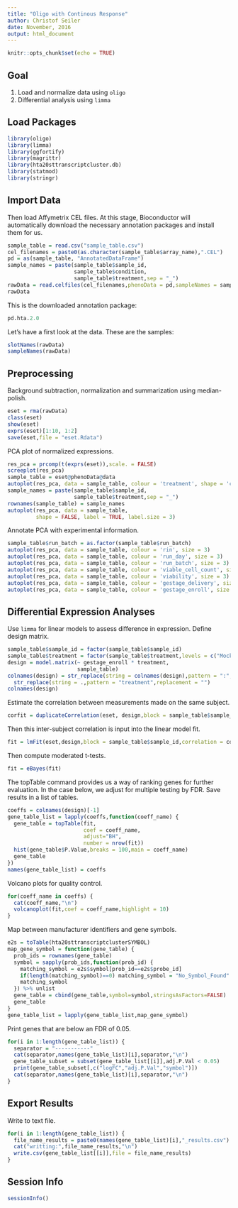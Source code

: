 ```yaml
---
title: "Oligo with Continous Response"
author: Christof Seiler
date: November, 2016
output: html_document
---
```


```r
knitr::opts_chunk$set(echo = TRUE)
```

## Goal

1. Load and normalize data using ``oligo``
2. Differential analysis using ``limma``

## Load Packages

```r
library(oligo)
library(limma)
library(ggfortify)
library(magrittr)
library(hta20sttranscriptcluster.db)
library(statmod)
library(stringr)
```

## Import Data

Then load Affymetrix CEL files. At this stage, Bioconductor will automatically download the necessary annotation packages and install them for us. 

```r
sample_table = read.csv("sample_table.csv")
cel_filenames = paste0(as.character(sample_table$array_name),".CEL")
pd = as(sample_table, "AnnotatedDataFrame")
sample_names = paste(sample_table$sample_id,
                     sample_table$condition,
                     sample_table$treatment,sep = "_")
rawData = read.celfiles(cel_filenames,phenoData = pd,sampleNames = sample_names)
rawData
```

This is the downloaded annotation package:

```r
pd.hta.2.0
```

Let's have a first look at the data. These are the samples:

```r
slotNames(rawData)
sampleNames(rawData)
```

## Preprocessing

Background subtraction, normalization and summarization using median-polish.

```r
eset = rma(rawData)
class(eset)
show(eset)
exprs(eset)[1:10, 1:2]
save(eset,file = "eset.Rdata")
```

PCA plot of normalized expressions.

```r
res_pca = prcomp(t(exprs(eset)),scale. = FALSE)
screeplot(res_pca)
sample_table = eset@phenoData@data
autoplot(res_pca, data = sample_table, colour = 'treatment', shape = 'condition', size = 3)
sample_names = paste(sample_table$sample_id,
                     sample_table$treatment,sep = "_")
rownames(sample_table) = sample_names
autoplot(res_pca, data = sample_table, 
         shape = FALSE, label = TRUE, label.size = 3)
```

Annotate PCA with experimental information.

```r
sample_table$run_batch = as.factor(sample_table$run_batch)
autoplot(res_pca, data = sample_table, colour = 'rin', size = 3)
autoplot(res_pca, data = sample_table, colour = 'run_day', size = 3)
autoplot(res_pca, data = sample_table, colour = 'run_batch', size = 3)
autoplot(res_pca, data = sample_table, colour = 'viable_cell_count', size = 3)
autoplot(res_pca, data = sample_table, colour = 'viability', size = 3)
autoplot(res_pca, data = sample_table, colour = 'gestage_delivery', size = 3)
autoplot(res_pca, data = sample_table, colour = 'gestage_enroll', size = 3)
```

## Differential Expression Analyses

Use ``limma`` for linear models to assess difference in expression. Define design matrix.

```r
sample_table$sample_id = factor(sample_table$sample_id)
sample_table$treatment = factor(sample_table$treatment,levels = c("Mock","H1N1"))
design = model.matrix(~ gestage_enroll * treatment,
                      sample_table)
colnames(design) = str_replace(string = colnames(design),pattern = ":",replacement = "_") %>%
  str_replace(string = .,pattern = "treatment",replacement = "")
colnames(design)
```

Estimate the correlation between measurements made on the same subject.

```r
corfit = duplicateCorrelation(eset, design,block = sample_table$sample_id)
```

Then this inter-subject correlation is input into the linear model fit.

```r
fit = lmFit(eset,design,block = sample_table$sample_id,correlation = corfit$consensus)
```

Then compute moderated t-tests.

```r
fit = eBayes(fit)
```

The topTable command provides us a way of ranking genes for further evaluation. In the case below, we adjust for multiple testing by FDR. Save results in a list of tables.

```r
coeffs = colnames(design)[-1]
gene_table_list = lapply(coeffs,function(coeff_name) {
  gene_table = topTable(fit, 
                        coef = coeff_name, 
                        adjust="BH", 
                        number = nrow(fit))
  hist(gene_table$P.Value,breaks = 100,main = coeff_name)
  gene_table
})
names(gene_table_list) = coeffs
```

Volcano plots for quality control.

```r
for(coeff_name in coeffs) {
  cat(coeff_name,"\n")
  volcanoplot(fit,coef = coeff_name,highlight = 10)
}
```

Map between manufacturer identifiers and gene symbols.

```r
e2s = toTable(hta20sttranscriptclusterSYMBOL)
map_gene_symbol = function(gene_table) {
  prob_ids = rownames(gene_table)
  symbol = sapply(prob_ids,function(prob_id) {
    matching_symbol = e2s$symbol[prob_id==e2s$probe_id]
    if(length(matching_symbol)==0) matching_symbol = "No_Symbol_Found"
    matching_symbol
  }) %>% unlist
  gene_table = cbind(gene_table,symbol=symbol,stringsAsFactors=FALSE)
  gene_table
}
gene_table_list = lapply(gene_table_list,map_gene_symbol)
```

Print genes that are below an FDR of 0.05.

```r
for(i in 1:length(gene_table_list)) {
  separator = "-----------"
  cat(separator,names(gene_table_list)[i],separator,"\n")
  gene_table_subset = subset(gene_table_list[[i]],adj.P.Val < 0.05)
  print(gene_table_subset[,c("logFC","adj.P.Val","symbol")])
  cat(separator,names(gene_table_list)[i],separator,"\n")
}
```

## Export Results

Write to text file.

```r
for(i in 1:length(gene_table_list)) {
  file_name_results = paste0(names(gene_table_list)[i],"_results.csv")
  cat("writting:",file_name_results,"\n")
  write.csv(gene_table_list[[i]],file = file_name_results)
}
```

## Session Info

```r
sessionInfo()
```
